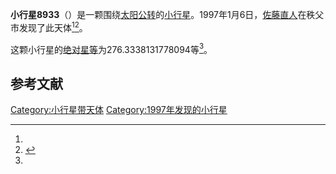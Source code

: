 {{Infobox planet
| bgcolour = #FFFFC0
| name = 8933 Kurobe
| symbol = 
| image = 
| caption = 
| discovery = yes
| discovery_ref = 
| discoverer = [[佐藤直人|佐藤直人]]
| discovery_site = [[秩父市|秩父市]] 
| discovered = 1997年1月6日
| designations = yes
| mp_name = 
| named_after = 
| alt_names = 1997 AU6/ 1994 NN5
| mp_category = [[主带小行星|主带小行星]]
| orbit_ref = <ref name="a">[http://ssd.jpl.nasa.gov/sbdb.cgi?sstr=8933 8933 Kurobe] {{Wayback|url=http://ssd.jpl.nasa.gov/sbdb.cgi?sstr=8933 |date=20140828213844 }}，小行星數據庫瀏覽器（JPL Small-Body Database Browser）－[[美国国家航空航天局|美国国家航空航天局]]喷气推进实验室</ref>
| epoch = 2456400.5 (2013年4月18日更新)
| aphelion = {{convert|3.056846965492706|AU|km|3|abbr=on|lk=out}}
| perihelion = {{convert|2.672574195010601|AU|km|3|abbr=on}}
| semimajor = {{convert|2.864710580251654|AU|km|3|abbr=on}}
| eccentricity = 0.067070086
| period = 1771.004052 [[日|日]]<br />4.85[[儒略年|儒略年]]
| avg_speed = 
| inclination = 3.027449319589583
| asc_node = 122.9863836103923
| mean_anomaly = 
| arg_peri = 276.3338131778094
| satellites = 
| physical_characteristics = yes
| dimensions = 
| mass = 
| density = 
| surface_grav = 
| escape_velocity = 
| sidereal_day = 
| axial_tilt = 
| pole_ecliptic_lat = 
| pole_ecliptic_lon = 
| albedo = 
| temperatures= 
| temp_name1 = 
| mean_temp_1 = 
| max_temp_1 = 
| temp_name2 = 
| max_temp_2 = 
| spectral_type = 
| abs_magnitude = 276.3338131778094
}}

'''小行星8933'''（{{lang-en|8933 Kurobe}}）是一颗围绕[[太阳|太阳]][[公转|公转]]的[[小行星|小行星]]。1997年1月6日，[[佐藤直人|佐藤直人]]在秩父市发现了此天体<ref name="a" /><ref>{{cite news|title=小行星列表|url=http://cfa-www.harvard.edu/iau/lists/NumberedMPs.txt|accessdate=2013-07-08|newspaper=哈佛大学|archive-date=2008-05-17|archive-url=https://web.archive.org/web/20080517010638/http://cfa-www.harvard.edu/iau/lists/NumberedMPs.txt|dead-url=no}}</ref>。

这颗小行星的[[绝对星等|绝对星等]]为276.3338131778094等<ref name="a" />。

==参考文献==
{{reflist}}
{{Minor Planet Number|[[小行星8932|小行星8932]]|[[小行星8934|小行星8934]]}}

{{小天体}}

[[Category:小行星带天体|Category:小行星带天体]]
[[Category:1997年发现的小行星|Category:1997年发现的小行星]]

{{asteroid-stub}}